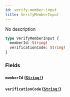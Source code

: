 ```yaml
---
id: verify-member-input
title: VerifyMemberInput
---
```


No description

```graphql
type VerifyMemberInput {
  memberId: String!
  verificationCode: String!
}
```

### Fields

#### `memberId` ([`String!`](/docs/graphql/scalars/string))

#### `verificationCode` ([`String!`](/docs/graphql/scalars/string))
